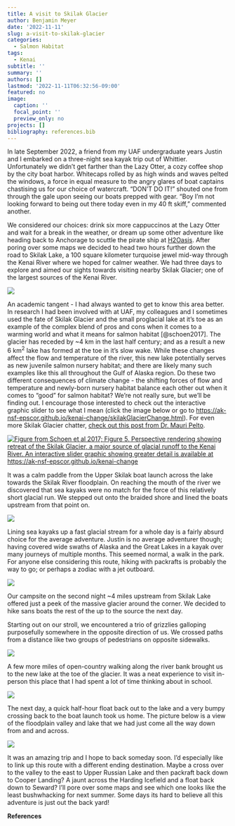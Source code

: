 ```yaml
---
title: A visit to Skilak Glacier
author: Benjamin Meyer
date: '2022-11-11'
slug: a-visit-to-skilak-glacier
categories:
  - Salmon Habitat
tags:
  - Kenai
subtitle: ''
summary: ''
authors: []
lastmod: '2022-11-11T06:32:56-09:00'
featured: no
image:
  caption: ''
  focal_point: ''
  preview_only: no
projects: []
bibliography: references.bib
---
```


In late September 2022, a friend from my UAF undergraduate years Justin and I embarked on a three-night sea kayak trip out of Whittier. Unfortunately we didn't get farther than the Lazy Otter, a cozy coffee shop by the city boat harbor. Whitecaps rolled by as high winds and waves pelted the windows, a force in equal measure to the angry glares of boat captains chastising us for our choice of watercraft. "DON'T DO IT!" shouted one from through the gale upon seeing our boats prepped with gear. "Boy I'm not looking forward to being out there today even in my 40 ft skiff," commented another.

We considered our choices: drink six more cappuccinos at the Lazy Otter and wait for a break in the weather, or dream up some other adventure like heading back to Anchorage to scuttle the pirate ship at [H2Oasis](https://www.h2oasiswaterpark.com/). After poring over some maps we decided to head two hours further down the road to Skilak Lake, a 100 square kilometer turquoise jewel mid-way through the Kenai River where we hoped for calmer weather. We had three days to explore and aimed our sights towards visiting nearby Skilak Glacier; one of the largest sources of the Kenai River.

![](skilak_photos/DSCN2716.JPG)

An academic tangent - I had always wanted to get to know this area better. In research I had been involved with at UAF, my colleagues and I sometimes used the fate of Skilak Glacier and the small proglacial lake at it's toe as an example of the complex blend of pros and cons when it comes to a warming world and what it means for salmon habitat [@schoen2017]. The glacier has receded by \~4 km in the last half century; and as a result a new 6 km^2^ lake has formed at the toe in it's slow wake. While these changes affect the flow and temperature of the river, this new lake potentially serves as new juvenile salmon nursery habitat; and there are likely many such examples like this all throughout the Gulf of Alaska region. Do these two different consequences of climate change - the shifting forces of flow and temperature and newly-born nursery habitat balance each other out when it comes to "good" for salmon habitat? We're not really sure, but we'll be finding out. I encourage those interested to check out the interactive graphic slider to see what I mean (click the image below or go to <https://ak-nsf-epscor.github.io/kenai-change/skilakGlacierChange.html>). For even more Skilak Glacier chatter, [check out this post from Dr. Mauri Pelto](https://blogs.agu.org/fromaglaciersperspective/2019/03/01/skilak-glacier-alaska-retreat-and-salmon-connection/).

[![Figure from Schoen et al 2017; Figure 5. Perspective rendering showing retreat of the Skilak Glacier, a major source of glacial runoff to the Kenai River. An interactive slider graphic showing greater detail is available at https://ak-nsf-epscor.github.io/kenai-change](skilak_photos/fig5_schoen_2017.gif)](https://ak-nsf-epscor.github.io/kenai-change)

It was a calm paddle from the Upper Skilak boat launch across the lake towards the Skilak River floodplain. On reaching the mouth of the river we discovered that sea kayaks were no match for the force of this relatively short glacial run. We stepped out onto the braided shore and lined the boats upstream from that point on.

![](skilak_photos/DSCN2682.JPG)

Lining sea kayaks up a fast glacial stream for a whole day is a fairly absurd choice for the average adventure. Justin is no average adventurer though; having covered wide swaths of Alaska and the Great Lakes in a kayak over many journeys of multiple months. This seemed normal, a walk in the park. For anyone else considering this route, hiking with packrafts is probably the way to go; or perhaps a zodiac with a jet outboard.

![](skilak_photos/DSCN2679.JPG)

Our campsite on the second night \~4 miles upstream from Skilak Lake offered just a peek of the massive glacier around the corner. We decided to hike sans boats the rest of the up to the source the next day.

Starting out on our stroll, we encountered a trio of grizzlies galloping purposefully somewhere in the opposite direction of us. We crossed paths from a distance like two groups of pedestrians on opposite sidewalks.

![](skilak_photos/DSCN2634.JPG)

A few more miles of open-country walking along the river bank brought us to the new lake at the toe of the glacier. It was a neat experience to visit in-person this place that I had spent a lot of time thinking about in school.

![](skilak_photos/DSCN2664.JPG)

The next day, a quick half-hour float back out to the lake and a very bumpy crossing back to the boat launch took us home. The picture below is a view of the floodplain valley and lake that we had just come all the way down from and and across.

![](skilak_photos/DSCN2729.JPG)

It was an amazing trip and I hope to back someday soon. I'd especially like to link up this route with a different ending destination. Maybe a cross over to the valley to the east to Upper Russian Lake and then packraft back down to Cooper Landing? A jaunt across the Harding Icefield and a float back down to Seward? I'll pore over some maps and see which one looks like the least bushwhacking for next summer. Some days its hard to believe all this adventure is just out the back yard!

**References**
